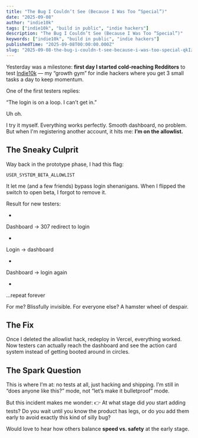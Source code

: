 ```yaml
---
title: "The Bug I Couldn’t See (Because I Was Too “Special”)"
date: "2025-09-08"
author: "indie10k"
tags: ["indie10k", "build in public", "indie hackers"]
description: "The Bug I Couldn’t See (Because I Was Too “Special”)"
keywords: ["indie10k", "build in public", "indie hackers"]
publishedTime: "2025-09-08T00:00:00.000Z"
slug: "2025-09-08-the-bug-i-couldn-t-see-because-i-was-too-special-qkIzcmcha9B2VVDMTXLm"
---
```


Yesterday was a milestone: **first day I started cold-reaching Redditors** to test [Indie10k](https://indie10k.com) — my “growth gym” for indie hackers where you get 3 small tasks a day to keep momentum.

One of the first testers replies:

“The login is on a loop. I can’t get in.”

Uh oh.

I try it myself. Everything works perfectly. Smooth dashboard, no problem.
But when I'm registering another account, it hits me: **I’m on the allowlist.**
## The Sneaky Culprit

Way back in the prototype phase, I had this flag:

`USER_SYSTEM_BETA_ALLOWLIST`

It let me (and a few friends) bypass login shenanigans. When I flipped the switch to open beta, I forgot to remove it.

Result for new testers:

- 
Dashboard → 307 redirect to login

- 
Login → dashboard

- 
Dashboard → login again

- 
…repeat forever

For me? Blissfully invisible.
For everyone else? A hamster wheel of despair.
## The Fix

Once I deleted the allowlist hack,  redeploy in Vercel,  everything worked.
Now testers can actually reach the dashboard and see the action card system instead of getting booted around in circles.
## The Spark Question

This is where I’m at: no tests at all, just hacking and shipping.
I’m still in “does anyone like this?” mode, not “let’s make it bulletproof” mode.

But this incident makes me wonder:
👉 At what stage did *you* start adding tests?
Do you wait until you know the product has legs, or do you add them early to avoid exactly this kind of silly bug?

Would love to hear how others balance **speed vs. safety** at the early stage.